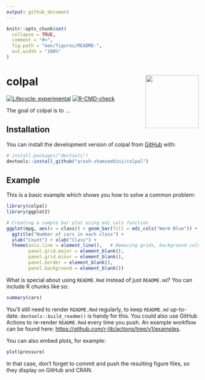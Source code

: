 ```yaml
---
output: github_document
---
```


<!-- README.md is generated from README.Rmd. Please edit that file -->

```r
knitr::opts_chunk$set(
  collapse = TRUE,
  comment = "#>",
  fig.path = "man/figures/README-",
  out.width = "100%"
)
```

# colpal <a href="https://edynamics.com/"><img src="man/figures/logo.PNG" align="right" height="139" /></a>

<!-- badges: start -->
[![Lifecycle: experimental](https://img.shields.io/badge/lifecycle-experimental-orange.svg)](https://lifecycle.r-lib.org/articles/stages.html#experimental)
[![R-CMD-check](https://github.com/arash-shamseddini/colpal/actions/workflows/R-CMD-check.yaml/badge.svg)](https://github.com/arash-shamseddini/colpal/actions/workflows/R-CMD-check.yaml)
<!-- badges: end -->

The goal of colpal is to ...

## Installation

You can install the development version of colpal from [GitHub](https://github.com/) with:

``` r
# install.packages("devtools")
devtools::install_github("arash-shamseddini/colpal")
```

## Example

This is a basic example which shows you how to solve a common problem:

```r
library(colpal)
library(ggplot2)

# Creating a sample bar plot using edi_cols function
ggplot(mpg, aes(x = class)) + geom_bar(fill = edi_cols("Warm Blue")) + # Using Warm Blue (as EDI Primary color)
  ggtitle("Number of cars in each class") +
  ylab("Count") + xlab("Class") +                                                   
  theme(axis.line = element_line(),   # Removing grids, background color & borders
        panel.grid.major = element_blank(),
        panel.grid.minor = element_blank(),
        panel.border = element_blank(),
        panel.background = element_blank())
```

What is special about using `README.Rmd` instead of just `README.md`? You can include R chunks like so:

```r
summary(cars)
```

You'll still need to render `README.Rmd` regularly, to keep `README.md` up-to-date. `devtools::build_readme()` is handy for this. You could also use GitHub Actions to re-render `README.Rmd` every time you push. An example workflow can be found here: <https://github.com/r-lib/actions/tree/v1/examples>.

You can also embed plots, for example:

```r
plot(pressure)
```

In that case, don't forget to commit and push the resulting figure files, so they display on GitHub and CRAN.
